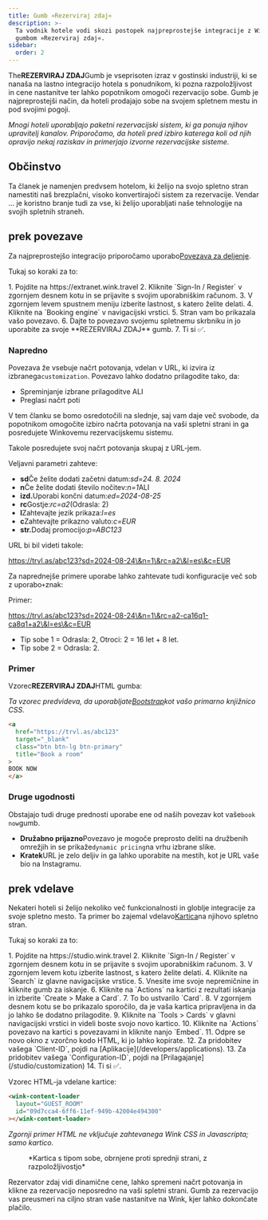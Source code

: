 ```yaml
---
title: Gumb »Rezerviraj zdaj«
description: >-
  Ta vodnik hotele vodi skozi postopek najpreprostejše integracije z Winkom z
  gumbom »Rezerviraj zdaj«.
sidebar:
  order: 2
---
```


The**REZERVIRAJ ZDAJ**Gumb je vseprisoten izraz v gostinski industriji, ki se nanaša na lastno integracijo hotela s ponudnikom, ki pozna razpoložljivost in cene nastanitve ter lahko popotnikom omogoči rezervacijo sobe. Gumb je najpreprostejši način, da hoteli prodajajo sobe na svojem spletnem mestu in pod svojimi pogoji.

*Mnogi hoteli uporabljajo paketni rezervacijski sistem, ki ga ponuja njihov upravitelj kanalov. Priporočamo, da hoteli pred izbiro katerega koli od njih opravijo nekaj raziskav in primerjajo izvorne rezervacijske sisteme.*

## Občinstvo

Ta članek je namenjen predvsem hotelom, ki želijo na svojo spletno stran namestiti naš brezplačni, visoko konvertirajoči sistem za rezervacije.
Vendar ... je koristno branje tudi za vse, ki želijo uporabljati naše tehnologije na svojih spletnih straneh.

## prek povezave

Za najpreprostejšo integracijo priporočamo uporabo[Povezava za deljenje](/studio/shareable-links).

Tukaj so koraki za to:

<Steps>
  1. Pojdite na https://extranet.wink.travel
  2. Kliknite `Sign-In / Register` v zgornjem desnem kotu in se prijavite s svojim uporabniškim računom.
  3. V zgornjem levem spustnem meniju izberite lastnost, s katero želite delati.
  4. Kliknite na `Booking engine` v navigacijski vrstici.
  5. Stran vam bo prikazala vašo povezavo.
  6. Dajte to povezavo svojemu spletnemu skrbniku in jo uporabite za svoje **REZERVIRAJ ZDAJ** gumb.
  7. Ti si ✅.
</Steps>


### Napredno

Povezava že vsebuje načrt potovanja, vdelan v URL, ki izvira iz izbranega`customization`.
Povezavo lahko dodatno prilagodite tako, da:

* Spreminjanje izbrane prilagoditve ALI
* Preglasi načrt poti

V tem članku se bomo osredotočili na slednje, saj vam daje več svobode, da popotnikom omogočite izbiro načrta potovanja na vaši spletni strani in ga posredujete Winkovemu rezervacijskemu sistemu.

Takole posredujete svoj načrt potovanja skupaj z URL-jem.

Veljavni parametri zahteve:

* **sd**Če želite dodati začetni datum:*sd=24. 8. 2024*
* **n**Če želite dodati število nočitev:*n=1*ALI
* **izd.**&#x55;porabi končni datum:*ed=2024-08-25*
* **rc**Gostje:*rc=a2*(Odrasla: 2)
* **l**Zahtevajte jezik prikaza:*l=es*
* **c**Zahtevajte prikazno valuto:*c=EUR*
* **str.**&#x44;odaj promocijo:*p=ABC123*

URL bi bil videti takole:

https://trvl.as/abc123?sd=2024-08-24\&n=1\&rc=a2\&l=es\&c=EUR

Za naprednejše primere uporabe lahko zahtevate tudi konfiguracije več sob z uporabo`+`znak:

Primer:

https://trvl.as/abc123?sd=2024-08-24\&n=1\&rc=a2-ca16q1-ca8q1+a2\&l=es\&c=EUR

* Tip sobe 1 = Odrasla: 2, Otroci: 2 = 16 let + 8 let.
* Tip sobe 2 = Odrasla: 2.

### Primer

Vzorec**REZERVIRAJ ZDAJ**HTML gumba:

*Ta vzorec predvideva, da uporabljate[Bootstrap](https://getbootstrap.com)kot vašo primarno knjižnico CSS.*

```html
<a 
  href="https://trvl.as/abc123" 
  target="_blank" 
  class="btn btn-lg btn-primary" 
  title="Book a room"
>
BOOK NOW
</a>
```

### Druge ugodnosti

Obstajajo tudi druge prednosti uporabe ene od naših povezav kot vaše`book now`gumb.

* **Družabno prijazno**Povezavo je mogoče preprosto deliti na družbenih omrežjih in se prikaže`dynamic pricing`na vrhu izbrane slike.
* **Kratek**URL je zelo deljiv in ga lahko uporabite na mestih, kot je URL vaše bio na Instagramu.

## prek vdelave

Nekateri hoteli si želijo nekoliko več funkcionalnosti in globlje integracije za svoje spletno mesto. Ta primer bo zajemal vdelavo[Kartica](/studio/cards)na njihovo spletno stran.

Tukaj so koraki za to:

<Steps>
  1. Pojdite na https://studio.wink.travel
  2. Kliknite `Sign-In / Register` v zgornjem desnem kotu in se prijavite s svojim uporabniškim računom.
  3. V zgornjem levem kotu izberite lastnost, s katero želite delati.
  4. Kliknite na `Search` iz glavne navigacijske vrstice.
  5. Vnesite ime svoje nepremičnine in kliknite gumb za iskanje.
  6. Kliknite na `Actions` na kartici z rezultati iskanja in izberite `Create > Make a Card`.
  7. To bo ustvarilo `Card`.
  8. V zgornjem desnem kotu se bo prikazalo sporočilo, da je vaša kartica pripravljena in da jo lahko še dodatno prilagodite.
  9. Kliknite na `Tools > Cards` v glavni navigacijski vrstici in videli boste svojo novo kartico.
  10. Kliknite na `Actions` povezavo na kartici s povezavami in kliknite nanjo `Embed`.
  11. Odpre se novo okno z vzorčno kodo HTML, ki jo lahko kopirate.
  12. Za pridobitev vašega `Client-ID`, pojdi na [Aplikacije](/developers/applications).
  13. Za pridobitev vašega `Configuration-ID`, pojdi na [Prilagajanje](/studio/customization)
  14. Ti si ✅.
</Steps>


Vzorec HTML-ja vdelane kartice:

```html
<wink-content-loader
  layout="GUEST_ROOM"
  id="09d7cca4-6ff6-11ef-949b-42004e494300"
></wink-content-loader>
```

*Zgornji primer HTML ne vključuje zahtevanega Wink CSS in Javascripta; samo kartico.*

<figure>
  <CloudinaryImage width="350" height="829" resize="scale" quality="best" alt="Predogled kartice" src="academy/card-example" errorImage="noimage_opaque_nyrtl0.png" />

  <figcaption>*Kartica s tipom sobe, obrnjene proti sprednji strani, z razpoložljivostjo*</figcaption>
</figure>


Rezervator zdaj vidi dinamične cene, lahko spremeni načrt potovanja in klikne za rezervacijo neposredno na vaši spletni strani. Gumb za rezervacijo vas preusmeri na ciljno stran vaše nastanitve na Wink, kjer lahko dokončate plačilo.

